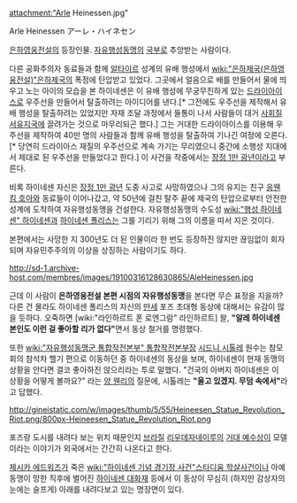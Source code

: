 attachment:"Arle Heinessen.jpg"

Arle Heinessen 
アーレ・ハイネセン

[[은하영웅전설]]의 등장인물. [[자유행성동맹]]의 [[국부]]로 추앙받는 사람이다.

다른 공화주의자 동료들과 함께 [[알타이르]] 성계의 유배 행성에서 [[wiki:"은하제국(은하영웅전설)"은하제국]]의 폭정에 탄압받고 있었다. 그곳에서 얼음으로 배를 만들어서 물에 띄우고 노는 아이의 모습을 본 하이네센은 이 유배 행성에 무궁무진하게 있는 [[드라이아이스]]로 우주선을 만들어서 탈출하려는 아이디어를 낸다.[* 그전에도 우주선을 제작해서 유배 행성을 탈출하려는 있었지만 자재 조달 과정에서 들통이 나서 사람들이 대거 [[사회질서유지국]]에 끌려가는 것으로 마무리되곤 했다.] 그는 거대한 드라이아이스를 이용해 우주선을 제작하여 40만 명의 사람들과 함께 유배 행성을 탈출하여 기나긴 여정에 오른다.[* 당연히 드라이아스 재질의 우주선으로 계속 가기는 무리였으니 중간에 소행성 지대에서 제대로 된 우주선을 만들었다고 한다.] 이 사건을 작중에서는 [[장정 1만 광년]]이라고 부른다.

비록 하이네센 자신은 [[장정 1만 광년]] 도중 사고로 사망하였으나 그의 유지는 친구 [[응웬 킴 호아]]와 동료들이 이어나갔고, 약 50년에 걸친 탈주 끝에 제국의 탄압으로부터 안전한 성계에 도착하여 자유행성동맹을 건설한다. 자유행성동맹의 수도성 [[wiki:"행성 하이네센" 하이네센]]과 [[하이네센 폴리스]]는 그를 기리기 위해 그의 이름을 따서 지은 것이다.

본편에서는 사망한 지 300년도 더 된 인물이라 한 번도 등장하진 않지만 끊임없이 회자되며 자유민주주의의 이상을 상징하는 사람이기도 하다.

http://sd-1.archive-host.com/membres/images/19100316128630865/AleHeinessen.jpg

근데 이 사람이 '''은하영웅전설 본편 시점의 자유행성동맹'''을 본다면 무슨 표정을 지을까? 다른 건 몰라도 하이네센 폴리스의 자신의 [[만세]] 포즈 초대형 동상에 대해서는 유감이 많을 듯하다. 오죽하면 [wiki:"라인하르트 폰 로엔그람" 라인하르트] 왈, '''"알레 하이네센 본인도 이런 걸 좋아할 리가 없다"'''면서 동상 철거를 명령했다.

또한 [[wiki:"자유행성동맹군 통합작전본부" 통합작전본부장]] [[시드니 시톨레]] 원수는 참모회의 참석차 헬기 편으로 이동하던 중 하이네센의 동상을 보며, 하이네센이 현재 동맹의 상황을 안다면 결코 좋아하진 않으리라는 투로 말했다. "건국의 아버지 하이네센은 이 상황을 어떻게 볼까요?" 라는 [[양 웬리]]의 질문에, 시톨레는 '''"울고 있겠지. 무덤 속에서"'''라고 답했다.

http://gineistatic.com/w/images/thumb/5/55/Heineesen_Statue_Revolution_Riot.png/800px-Heineesen_Statue_Revolution_Riot.png

포즈랑 도시를 내려다 보는 위치 때문인지 [[브라질]] [[리우데자네이루]]의 [[거대 예수상]]이 모델이라는 이야기가 외국에서는 간간히 나온다고 한다.

[[제시카 에드워즈]]가 죽은 [[wiki:"하이네센 기념 경기장 사건"스타디움 학살사건]]이나 아예 동맹이 망한 직후에 벌어진 [[하이네센 대화재]] 등에서 이 동상이 무심히 (하지만 감상자의 눈에는 슬프게) 아래를 내려다보고 있는 명장면이 있다.

